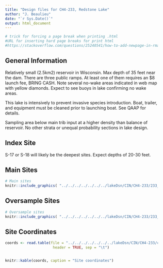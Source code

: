 ```yaml
---
title: "Design files for CH4-233, Redstone Lake"
author: "J. Beaulieu"
date: "`r Sys.Date()`"
output: html_document
---
```


```r
# trick for forcing a page break when printing .html
#URL for inserting hard page breaks for print html
#https://stackoverflow.com/questions/25240541/how-to-add-newpage-in-rmarkdown-in-a-smart-way
```
## General Information
Relatively small (2.5km2) reservoir in Wisconsin.  Max depth of 35 feet near the dam.  There are three public ramps.  At least one of them requires an $8 launch fee, BRING CASH.  Note several no-wake areas indicated in web map with yellow diamonds.  Expect to see buoys in lake confirming no wake areas.

This lake is intensively to prevent invasive species introduction.  Boat, trailer, and equipment must be cleaned prior to launching boat.  See QAAP for details.

Sampling area below main trib input at a higher density than balance of reservoir.  No other strata or unequal probability sections in lake design.

## Index Site
S-17 or S-18 will likely be the deepest sites.  Expect depths of 20-30 feet.

## Main Sites
```r
# Main sites
knitr::include_graphics( "../../../../../../../lakeDsn/CIN/CH4-233/233_Main.png")
```
<P style="page-break-before: always">
  
  

## Oversample Sites
```r
# Oversample sites
knitr::include_graphics( "../../../../../../../lakeDsn/CIN/CH4-233/233_Over.png")
```

<P style="page-break-before: always">
## Site Coordinates
```r

coords <- read.table(file = "../../../../../../../lakeDsn/CIN/CH4-233/ch4_233Sites.txt",
                      header = TRUE, sep = "\t")


knitr::kable(coords, caption = "Site coordinates")
```